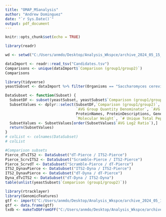 ```yaml
---
title: "OMAP_MSanalysis"
author: "Andrew Dominguez"
date: "`r Sys.Date()`"
output: pdf_document
---
```


```r
knitr::opts_chunk$set(echo = TRUE)
```




```r
library(readr)

wd <- setwd("C:/Users/anmdo/Desktop/Analysis_Wkspce/archive_2024_05_15__15_13_08/20240515_1239_dominiquez/") 

dataImport <- readr::read_tsv("Candidates.tsv")
Comparisons <- unique(dataImport$`Comparison (group1/group2)`)
Comparisons

```

```r
library(tidyverse)
yeastSubset <- dataImport %>% filter(Organisms == "Saccharomyces cerevisiae (strain ATCC 204508 / S288c)")


```

```r
DataSubset <- function(Subset) {
  SubsetDF <- subset(yeastSubset, yeastSubset$`Comparison (group1/group2)`== Subset) #input subset here: "ITS2 FLX" 
  SubsetValues <- dplyr::select(SubsetDF,`Comparison (group1/group2)`, Group, `AVG Group Quantity Numerator`, 
                                `AVG Group Quantity Denominator`, `AVG Log2 Ratio`, Ratio, ProteinGroups, 
                                ProteinNames, ProteinDescriptions, Genes, UniProtIds, Organisms,`Protein Coverage`,
                                `Molecular Weight`, `# Unique Total Peptides`, `# Unique Total EG.Id`)
  SubsetValues <- SubsetValues[order(SubsetValues$`AVG Log2 Ratio`),]
  return(SubsetValues)
}
# colList <- colnames(DataSubset)
# colList
```

```r
#Comparison subsets 
Pierce_dTvITS2 <- DataSubset("dT-Pierce / ITS2-Pierce")
Pierce_ScrvITS2 <- DataSubset("Scramble-Pierce / ITS2-Pierce")
Pierce_ScrvdT <- DataSubset("Scramble-Pierce / dT-Pierce")
ITS2_DynavPierce <- DataSubset("ITS2-Dyna / ITS2-Pierce")
ITS2_DynavPierce <- DataSubset("dT-Dyna / dT-Pierce")
Dyna_dTvITS2 <- DataSubset("dT-Dyna / ITS2-Dyna")
table(unlist(yeastSubset$`Comparison (group1/group2)`))

```



```r
library(rtracklayer)
library(GenomicFeatures)
gtf <- import("C:/Users/anmdo/Desktop/Analysis_Wkspce/archive_2024_05_15__15_13_08/20240515_1239_dominiquez/GCF_000146045.2_R64_genomic.gtf")
gtf <- data.frame(gtf)
txdb <- makeTxDbFromGFF("C:/Users/anmdo/Desktop/Analysis_Wkspce/archive_2024_05_15__15_13_08/20240515_1239_dominiquez/GCF_000146045.2_R64_genomic.gtf")
```